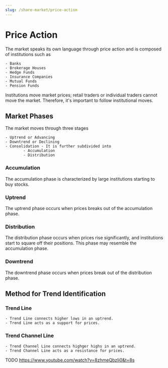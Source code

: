 ```yaml
---
slug: /share-market/price-action
---
```


# Price Action

The market speaks its own language through price action and is composed of institutions such as

	- Banks
	- Brokerage Houses
	- Hedge Funds
	- Insurance Companies
	- Mutual Funds
	- Pension Funds

Institutions move market prices; retail traders or individual traders cannot move the market. Therefore, it's important to follow institutional moves.

## Market Phases

The market moves through three stages

	- Uptrend or Advancing
	- Downtrend or Declining
	- Consolidation - It is further subdivided into
			- Accumulation 
			- Distribution


### Accumulation 

The accumulation phase is characterized by large institutions starting to buy stocks.

###  Uptrend

The uptrend phase occurs when prices breaks out of the accumulation phase.

### Distribution 

The distribution phase occurs when prices rise significantly, and institutions start to square off their positions. This phase may resemble the accumulation phase.

### Downtrend

The downtrend phase occurs when prices break out of the distribution phase.


## Method for Trend Identification

### Trend Line
	- Trend Line connects higher lows in an uptrend.
	- Trend Line acts as a support for prices.

### Trend Channel Line
	- Trend Channel Line connects highger highs in an uptrend.
	- Trend Channel Line acts as a resistance for prices.


TODO 
https://www.youtube.com/watch?v=8zhmeQbzIi0&t=8s